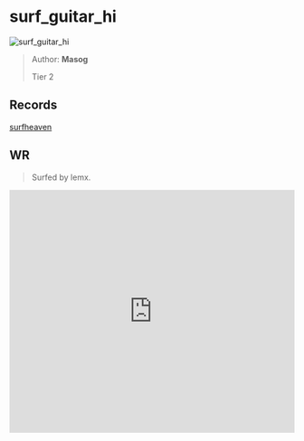 
# surf_guitar_hi

![surf_guitar_hi](https://raw.githubusercontent.com/Sayt123/SurfMapPics/Maps-and-bonuses/csgo/surf_guitar_hi.jpg)

> Author: **Masog**
>
> Tier 2

## Records

[surfheaven](https://surfheaven.eu/map/surf_guitar_hi)

## WR

> Surfed by lemx.

<iframe
width="100%"
height="430"
src="https://www.youtube.com/embed/4YQC4f1TmVk"
frameborder="0"
allow="accelerometer; autoplay; clipboard-write; encrypted-media; gyroscope; picture-in-picture"
allowFullScreen
/>

```md

[Surf Timer] - lemx finished in 00:32:92 (WR -00:00:17). Improving 00:00:32
[Surf Timer] - lemx beat the map record! Rank: 1/2607

Previous WR holder: favs


```
                